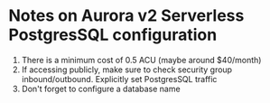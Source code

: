 # Notes on Aurora v2 Serverless PostgresSQL configuration

1. There is a minimum cost of 0.5 ACU (maybe around $40/month)
2. If accessing publicly, make sure to check security group inbound/outbound. Explicitly set PostgresSQL traffic
3. Don't forget to configure a database name